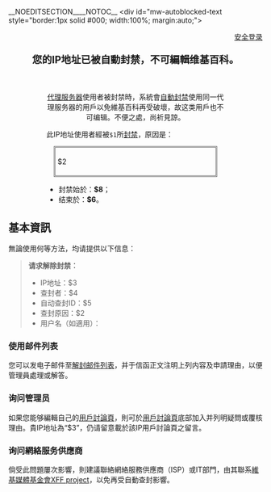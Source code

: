 __NOEDITSECTION____NOTOC__
<div id="mw-autoblocked-text style="border:1px solid #000; width:100%; margin:auto;">
<div style="text-align:right;">[https://zh.wikipedia.org/w/index.php?title=Special:UserLogin 安全登录]</div>
<div style="width:100%; margin:auto; text-align:center; font-size:140%;">'''您的IP地址已被自動封禁，不可編輯维基百科。'''</div><br />
<div style="width:70%; margin:auto; text-align:center;">[[代理服务器|代理服务器]]使用者被封禁時，系統會[[Wikipedia:自动封禁|自動封禁]]使用同一代理服务器的用戶以免維基百科再受破壞，故这类用戶也不可编辑。不便之處，尚祈見諒。
</div>
<div style="margin:auto; width:70%;"><div style="text-align:justify;">
此IP地址使用者經被<tt>$1</tt>所[[Wikipedia:封禁方针|封禁]]，原因是：<br clear="all"/>
<div style="margin:1em; padding:5px; border:3px #666 double;">$2</div>

* 封禁始於：'''$8'''；
* 结束於：'''$6'''。
</div></div></div>
{{hideh|請点击此处以參閱解封辦法}}
==基本資訊==
無論使用何等方法，均请提供以下信息：
<blockquote><div>
'''请求解除封禁︰'''
* IP地址：$3
* 查封者：$4
* 自动查封ID：$5
* 查封原因：$2
* 用户名（如適用）： 
</div></blockquote>

===使用邮件列表===
您可以发电子邮件至[mailto:unblock-zh@lists.wikimedia.org 解封邮件列表]，并于信函正文注明上列内容及申請理由，以便管理員處理或解答。

===询问管理员===
如果您能够編輯自己的[[Special:MyTalk|用戶討論頁]]，則可於[[Special:MyTalk|用戶討論頁]]底部加入'''{{tl|封禁申訴|''理由''}}'''并列明疑問或覆核理由。貴IP地址為“$3”，仍请留意載於該IP用戶討論頁之留言。

===询问網絡服务供應商===
倘受此問題屢次影響，則建議聯絡網絡服務供應商（ISP）或IT部門，由其聯系[[維基媒體基金會|維基媒體基金會]][[m:XFF_project|XFF project]]，以免再受自動查封影響。

{{hidef}}